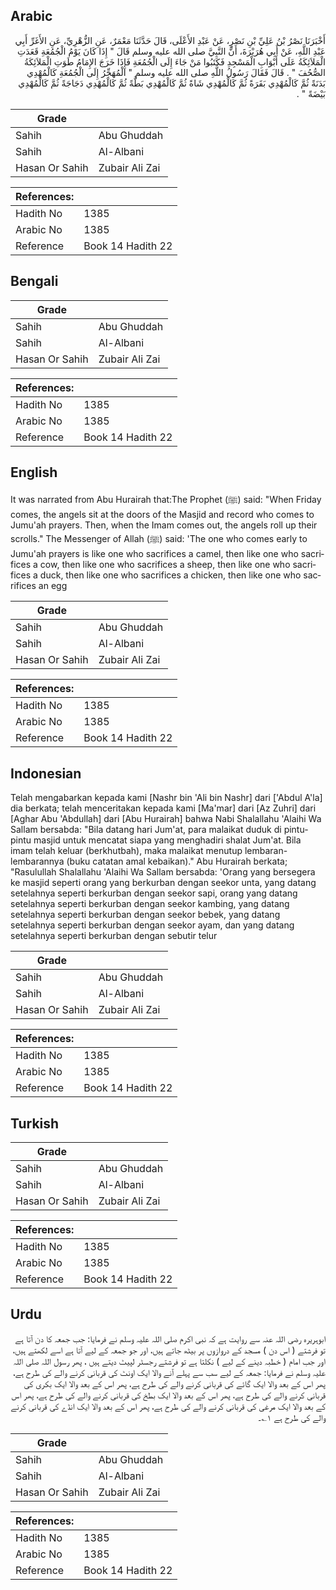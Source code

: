 ## Arabic


<div dir="rtl" lang="ar" style={{fontSize:'larger',backgroundColor:'#f8f9fa',padding:20}}>
أَخْبَرَنَا نَصْرُ بْنُ عَلِيِّ بْنِ نَصْرٍ، عَنْ عَبْدِ الأَعْلَى، قَالَ حَدَّثَنَا مَعْمَرٌ، عَنِ الزُّهْرِيِّ، عَنِ الأَغَرِّ أَبِي عَبْدِ اللَّهِ، عَنْ أَبِي هُرَيْرَةَ، أَنَّ النَّبِيَّ صلى الله عليه وسلم قَالَ ‏"‏ إِذَا كَانَ يَوْمُ الْجُمُعَةِ قَعَدَتِ الْمَلاَئِكَةُ عَلَى أَبْوَابِ الْمَسْجِدِ فَكَتَبُوا مَنْ جَاءَ إِلَى الْجُمُعَةِ فَإِذَا خَرَجَ الإِمَامُ طَوَتِ الْمَلاَئِكَةُ الصُّحُفَ ‏"‏ ‏.‏ قَالَ فَقَالَ رَسُولُ اللَّهِ صلى الله عليه وسلم ‏"‏ الْمُهَجِّرُ إِلَى الْجُمُعَةِ كَالْمُهْدِي بَدَنَةً ثُمَّ كَالْمُهْدِي بَقَرَةً ثُمَّ كَالْمُهْدِي شَاةً ثُمَّ كَالْمُهْدِي بَطَّةً ثُمَّ كَالْمُهْدِي دَجَاجَةً ثُمَّ كَالْمُهْدِي بَيْضَةً ‏"‏ ‏.‏
</div>
<div style={{backgroundColor:'#f8f9fa',padding:20, marginBottom: 10}}><table> <thead> <tr> <th>Grade</th> <th></th> </tr> </thead> <tbody> <tr><td>Sahih</td><td>Abu Ghuddah</td></tr><tr><td>Sahih</td><td>Al-Albani</td></tr><tr><td>Hasan Or Sahih</td><td>Zubair Ali Zai</td></tr></tbody></table><table> <thead> <tr> <th>References:</th> <th></th> </tr> </thead> <tbody><tr><td>Hadith No</td><td>1385</td></tr><tr><td>Arabic No</td><td>1385</td></tr><tr><td>Reference</td><td>Book 14 Hadith 22</td></tr></tbody></table></div>

## Bengali


<div dir="ltr" lang="bn" style={{fontSize:'larger',backgroundColor:'#f8f9fa',padding:20}}>

</div>
<div style={{backgroundColor:'#f8f9fa',padding:20, marginBottom: 10}}><table> <thead> <tr> <th>Grade</th> <th></th> </tr> </thead> <tbody> <tr><td>Sahih</td><td>Abu Ghuddah</td></tr><tr><td>Sahih</td><td>Al-Albani</td></tr><tr><td>Hasan Or Sahih</td><td>Zubair Ali Zai</td></tr></tbody></table><table> <thead> <tr> <th>References:</th> <th></th> </tr> </thead> <tbody><tr><td>Hadith No</td><td>1385</td></tr><tr><td>Arabic No</td><td>1385</td></tr><tr><td>Reference</td><td>Book 14 Hadith 22</td></tr></tbody></table></div>

## English


<div dir="ltr" lang="en" style={{fontSize:'larger',backgroundColor:'#f8f9fa',padding:20}}>
It was narrated from Abu Hurairah that:The Prophet (ﷺ) said: "When Friday comes, the angels sit at the doors of the Masjid and record who comes to Jumu'ah prayers. Then, when the Imam comes out, the angels roll up their scrolls." The Messenger of Allah (ﷺ) said: 'The one who comes early to Jumu'ah prayers is like one who sacrifices a camel, then like one who sacrifices a cow, then like one who sacrifices a sheep, then like one who sacrifices a duck, then like one who sacrifices a chicken, then like one who sacrifices an egg
</div>
<div style={{backgroundColor:'#f8f9fa',padding:20, marginBottom: 10}}><table> <thead> <tr> <th>Grade</th> <th></th> </tr> </thead> <tbody> <tr><td>Sahih</td><td>Abu Ghuddah</td></tr><tr><td>Sahih</td><td>Al-Albani</td></tr><tr><td>Hasan Or Sahih</td><td>Zubair Ali Zai</td></tr></tbody></table><table> <thead> <tr> <th>References:</th> <th></th> </tr> </thead> <tbody><tr><td>Hadith No</td><td>1385</td></tr><tr><td>Arabic No</td><td>1385</td></tr><tr><td>Reference</td><td>Book 14 Hadith 22</td></tr></tbody></table></div>

## Indonesian


<div dir="ltr" lang="id" style={{fontSize:'larger',backgroundColor:'#f8f9fa',padding:20}}>
Telah mengabarkan kepada kami [Nashr bin 'Ali bin Nashr] dari ['Abdul A'la] dia berkata; telah menceritakan kepada kami [Ma'mar] dari [Az Zuhri] dari [Aghar Abu 'Abdullah] dari [Abu Hurairah] bahwa Nabi Shalallahu 'Alaihi Wa Sallam bersabda: "Bila datang hari Jum'at, para malaikat duduk di pintu-pintu masjid untuk mencatat siapa yang menghadiri shalat Jum'at. Bila imam telah keluar (berkhutbah), maka malaikat menutup lembaran-lembarannya (buku catatan amal kebaikan)." Abu Hurairah berkata; "Rasulullah Shalallahu 'Alaihi Wa Sallam bersabda: 'Orang yang bersegera ke masjid seperti orang yang berkurban dengan seekor unta, yang datang setelahnya seperti berkurban dengan seekor sapi, orang yang datang setelahnya seperti berkurban dengan seekor kambing, yang datang setelahnya seperti berkurban dengan seekor bebek, yang datang setelahnya seperti berkurban dengan seekor ayam, dan yang datang setelahnya seperti berkurban dengan sebutir telur
</div>
<div style={{backgroundColor:'#f8f9fa',padding:20, marginBottom: 10}}><table> <thead> <tr> <th>Grade</th> <th></th> </tr> </thead> <tbody> <tr><td>Sahih</td><td>Abu Ghuddah</td></tr><tr><td>Sahih</td><td>Al-Albani</td></tr><tr><td>Hasan Or Sahih</td><td>Zubair Ali Zai</td></tr></tbody></table><table> <thead> <tr> <th>References:</th> <th></th> </tr> </thead> <tbody><tr><td>Hadith No</td><td>1385</td></tr><tr><td>Arabic No</td><td>1385</td></tr><tr><td>Reference</td><td>Book 14 Hadith 22</td></tr></tbody></table></div>

## Turkish


<div dir="ltr" lang="tr" style={{fontSize:'larger',backgroundColor:'#f8f9fa',padding:20}}>

</div>
<div style={{backgroundColor:'#f8f9fa',padding:20, marginBottom: 10}}><table> <thead> <tr> <th>Grade</th> <th></th> </tr> </thead> <tbody> <tr><td>Sahih</td><td>Abu Ghuddah</td></tr><tr><td>Sahih</td><td>Al-Albani</td></tr><tr><td>Hasan Or Sahih</td><td>Zubair Ali Zai</td></tr></tbody></table><table> <thead> <tr> <th>References:</th> <th></th> </tr> </thead> <tbody><tr><td>Hadith No</td><td>1385</td></tr><tr><td>Arabic No</td><td>1385</td></tr><tr><td>Reference</td><td>Book 14 Hadith 22</td></tr></tbody></table></div>

## Urdu


<div dir="rtl" lang="ur" style={{fontSize:'larger',backgroundColor:'#f8f9fa',padding:20}}>
ابوہریرہ رضی اللہ عنہ سے روایت ہے کہ نبی اکرم صلی اللہ علیہ وسلم نے فرمایا: جب جمعہ کا دن آتا ہے تو فرشتے ( اس دن ) مسجد کے دروازوں پر بیٹھ جاتے ہیں، اور جو جمعہ کے لیے آتا ہے اسے لکھتے ہیں، اور جب امام ( خطبہ دینے کے لیے ) نکلتا ہے تو فرشتے رجسٹر لپیٹ دیتے ہیں ، پھر رسول اللہ صلی اللہ علیہ وسلم نے فرمایا: جمعہ کے لیے سب سے پہلے آنے والا ایک اونٹ کی قربانی کرنے والے کی طرح ہے، پھر اس کے بعد والا ایک گائے کی قربانی کرنے والے کی طرح ہے، پھر اس کے بعد والا ایک بکری کی قربانی کرنے والے کی طرح ہے، پھر اس کے بعد والا ایک بطخ کی قربانی کرنے والے کی طرح ہے، پھر اس کے بعد والا ایک مرغی کی قربانی کرنے والے کی طرح ہے، پھر اس کے بعد والا ایک انڈے کی قربانی کرنے والے کی طرح ہے ۱؎۔
</div>
<div style={{backgroundColor:'#f8f9fa',padding:20, marginBottom: 10}}><table> <thead> <tr> <th>Grade</th> <th></th> </tr> </thead> <tbody> <tr><td>Sahih</td><td>Abu Ghuddah</td></tr><tr><td>Sahih</td><td>Al-Albani</td></tr><tr><td>Hasan Or Sahih</td><td>Zubair Ali Zai</td></tr></tbody></table><table> <thead> <tr> <th>References:</th> <th></th> </tr> </thead> <tbody><tr><td>Hadith No</td><td>1385</td></tr><tr><td>Arabic No</td><td>1385</td></tr><tr><td>Reference</td><td>Book 14 Hadith 22</td></tr></tbody></table></div>